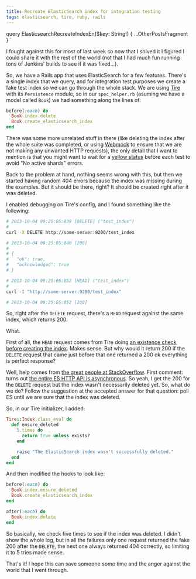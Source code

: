 ```yaml
---
title: Recreate ElasticSearch index for integration testing
tags: elasticsearch, tire, ruby, rails
---
```




  query ElasticsearchRecreateIndexEn($key: String!) {
    ...OtherPostsFragment
  }
`

I fought against this for most of last week so now that I solved it I figured I
could share it with the rest of the world (not that I had much fun running tons
of Jenkins' builds to see if it was fixed...).

So, we have a Rails app that uses ElasticSearch for a few features. There's a
single index that we query, and for integration test purposes we create a fake
test index so we can go through the whole stack. We are using
[Tire](https://github.com/karmi/retire) with its `Persistence` module, so in our
`spec_helper.rb` (asuming we have a model called `Book`) we had something along
the lines of:

```ruby
before(:each) do
  Book.index.delete
  Book.create_elasticsearch_index
end
```

There was some more unrelated stuff in there (like deleting the index after the
whole suite was completed, or using
[Webmock](https://github.com/bblimke/webmock) to ensure that we are not making
any unwanted HTTP requests), the only detail that I want to mention is that you
might want to wait for a
[yellow status](https://github.com/karmi/retire/issues/537#issuecomment-11124205)
before each test to avoid "No active shards" errors.

Back to the problem at hand, nothing seems wrong with this, but then we started
having random 404 errors because the index was missing during the examples. But
it should be there, right? It should be created right after it was deleted.

I enabled debugging on Tire's config, and I found something like the following:

```sh
# 2013-10-04 09:25:05:839 [DELETE] ("test_index")
#
curl -X DELETE http://some-server:9200/test_index

# 2013-10-04 09:25:05:840 [200]
#
# {
#   "ok": true,
#   "acknowledged": true
# }

# 2013-10-04 09:25:05:852 [HEAD] ("test_index")
#
curl -I "http://some-server:9200/test_index"

# 2013-10-04 09:25:05:852 [200]
```

So, right after the `DELETE` request, there's a `HEAD` request against the same
index, which returns 200.

What.

First of all, the `HEAD` request comes from Tire doing
[an existence check before creating the index](http://rubydoc.info/github/karmi/tire/master/Tire/Model/Indexing/ClassMethods#create_elasticsearch_index-instance_method).
Makes sense. But why would it return 200 if the `DELETE` request that came just
before that one returned a 200 ok everything is perfect response?

Well, help comes from
[the great people at StackOverflow](http://stackoverflow.com/questions/19182682/elasticsearch-async-delete-200-just-after-deleting-index-in-rails-app/19224515).
First comment: turns out
[the entire ES HTTP API is asynchronous](http://www.elasticsearch.org/guide/en/elasticsearch/reference/current/modules-http.html).
So yeah, I get the 200 for the `DELETE` request but the index wasn't necessarily
deleted yet. So, what do we do? Follow the suggestion at the accepted answer for
that question: poll ES until we are sure that the index was deleted.

So, in our Tire initializer, I added:

```ruby
Tire::Index.class_eval do
  def ensure_deleted
    5.times do
      return true unless exists?
    end

    raise "The ElasticSearch index wasn't successfully deleted."
  end
end
```

And then modified the hooks to look like:

```ruby
before(:each) do
  Book.index.ensure_deleted
  Book.create_elasticsearch_index
end

after(:each) do
  Book.index.delete
end
```

So basically, we check five times to see if the index was deleted. I didn't show
the whole log, but in all the failures only one request returned the fake 200
after the `DELETE`, the next one always returned 404 correctly, so limiting it
to 5 tries made sense.

That's it! I hope this can save someone some time and the anger against the
world that I went through.
